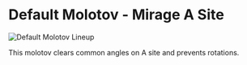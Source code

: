 # Default Molotov - Mirage A Site

![Default Molotov Lineup](https://via.placeholder.com/600x400/FFB800/000000?text=Default+Molotov+Lineup)

This molotov clears common angles on A site and prevents rotations.